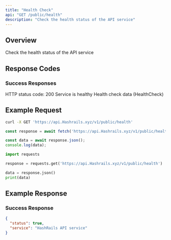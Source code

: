 ```yaml
---
title: "Health Check"
api: "GET /public/health"
description: "Check the health status of the API service"
---
```


## Overview

Check the health status of the API service

## Response Codes

### Success Responses

<ResponseField name="status" type="number">
  HTTP status code: 200
</ResponseField>

<ResponseField name="message" type="string">
  Service is healthy
</ResponseField>

<ResponseField name="data" type="object">
  Health check data (HealthCheck)
</ResponseField>

## Example Request

<CodeGroup>

```bash cURL
curl -X GET 'https://api.Hashrails.xyz/v1/public/health'
```

```javascript JavaScript
const response = await fetch('https://api.Hashrails.xyz/v1/public/health');

const data = await response.json();
console.log(data);
```

```python Python
import requests

response = requests.get('https://api.Hashrails.xyz/v1/public/health')

data = response.json()
print(data)
```

</CodeGroup>

## Example Response

### Success Response

```json
{
  "status": true,
  "service": "HashRails API service"
}
```

